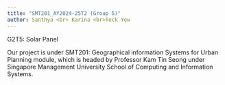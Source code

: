 ```yaml
---
title: "SMT201_AY2024-25T2 (Group 5)"
author: Santhya <br> Karina <br>Teck Yew 
---
```


G2T5: Solar Panel

Our project is under SMT201: Geographical information Systems for Urban Planning module, which is headed by Professor Kam Tin Seong under Singapore Management University School of Computing and Information Systems.
